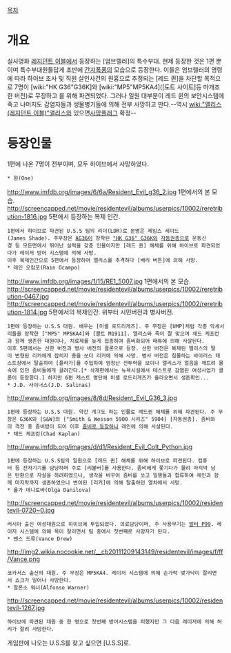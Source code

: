 [[목차]]
= 개요 =
실사영화 [[레지던트 이블]]에서 등장하는 [엄브렐러]의 특수부대. 현제 등장한 것은 1편 뿐이며 특수부대원들답게 초반에 [[간지폭풍]]의 모습으로 등장한다. 이들은 엄브렐러의 명령에 따라  하이브 조사 및 직원 살인사건의 원흉으로 추정되는 [레드 퀸]을 차단할 목적으로 7명이 [wiki:"HK G36"G36K]와 [wiki:"MP5"MP5KA4]([도트 사이트]등 마개조한 버전)로 무장하고 를 위해 파견되었다. 그러나 일원 대부분이 레드 퀸의 보안시스템에 죽고 나머지도 감염자들과 생물병기들에 의해 전부 사망하고 만다.--역시 [[wiki:"앨리스(레지던트 이블)"앨리스]]와 있으면[[사망플래그]] 확정--

= 등장인물 =
1편에 나온 7명이 전부이며, 모두 하이브에서 사망하였다.

 * 원(One)
http://www.imfdb.org/images/6/6a/Resident_Evil_g36_2.jpg
1편에서의 본 모습.
http://screencapped.net/movie/residentevil/albums/userpics/10002/reretribution-1816.jpg
5편에서 등장하는 복제 인간.

 1편에서 하이브로 파견된 U.S.S 팀의 리더(LDR)로 본명은 제임스 세이드(James Shade). 주무장은 [[AG36]]이 장착된 [["HK G36" G36K]]와 [[자동권총]]으로 운동신경 등 모든면에서 뛰어난 실력을 갖춘 인물이지만 [레드 퀸] 해체를 위해 하이브로 파견되었다가 레이저 방어 시스템에 의해 사망.
 이후 복제인간으로 5편에서 등장하여 앨리스를 추격하다 [배리 버튼]에 의해 사망. 
 * 레인 오캄포(Rain Ocampo)
http://www.imfdb.org/images/1/15/RE1_5007.jpg
1편에서의 본 모습.
http://screencapped.net/movie/residentevil/albums/userpics/10002/reretribution-0467.jpg
http://screencapped.net/movie/residentevil/albums/userpics/10002/reretribution-1814.jpg
5편에서의 복제인간. 위부터 시민버전과 병사버전.

 1편에 등장하는 U.S.S 대원. 배우는 [미셸 로드리게즈]. 주 무장은 [UMP]처럼 각종 악세서리들을 장착한 ["MP5" MP5KA4]와 [콜트 M1911]. 앨리스와 죽이 잘 맞으며 채드 케프런과 함께 생존한 대원이나, 치료제를 늦게 접종하여 좀비화되어 매튜에 의해 사살된다.
 이후 5편에서는 선한 버전과 병사 버전의 클론으로 등장. 선한 버전은 복제된 앨리스의 딸이 변형된 리커에게 잡히자 총을 쏘다 리커에 의해 사망. 병사 버전은 침몰하는 바이러스 테스트장에서 탈출하여 [플라가]를 주입하여 엄청난 전투력을 보이나 앨리스가 얼음을 깨트려 물속에 있던 좀비들에게 끌려간다.[* 삭제편에서는 뉴욕시설에서 테스트로 감염된 여성사업가 클론이 등장한다.] 하지만 6편 캐스트 명단에 미셸 로드리게즈가 올라오면서 생존확인...
 * J.D. 사이너스(J.D. Salinas)
http://www.imfdb.org/images/8/8d/Resident_Evil_G36_3.jpg
 1편에 등장하는 U.S.S 대원. 약간 개그도 하는 인물로 레드퀸 해체를 위해 파견된다. 주 무장은 G36K와 [S&W]의 ["Smith & Wesson 5900 시리즈" 5904] [자동권총]. 좀비와의 격전 중 좀비밥이 되어 이후 [http://screencapped.net/movie/residentevil/albums/userpics/10002/residentevil-2463.jpg 좀비로 등장하나] 레인에 의해 사살된다.
 * 채드 케프런(Chad Kaplan)
http://www.imfdb.org/images/d/d1/Resident_Evil_Colt_Python.jpg
 1편에 등장하는 U.S.S팀의 일원으로 [레드 퀸] 해체를 위해 하이브로 파견된다. 컴퓨터 등 전자기기를 담당하며 주로 [리볼버]를 사용한다. 좀비에게 쫓기다가 물려 마지막 남은 탄환으로 자살을 하려하였으나, 생각을 바꾸어 좀비를 쏘고 일행들과 합류하여 레인과 함께 마지막까지 생존하였으나 변이된 [리커]에 의해 탈출하던 열차에서 사망.
 * 올가 데니로바(Olga Danilova)
http://screencapped.net/movie/residentevil/albums/userpics/10002/residentevil-0720~0.jpg
 러시아 출신 여성대원으로 하이브에 투입되었다. 의료담당이며, 주 사용무기는 [[발터 P99]]. 레이저 시스템에 의해 목이 잘리면서 팀 중에서 첫번째로 사망자가 된다.
 * 밴스 드류(Vance Drew)
http://img2.wikia.nocookie.net/__cb20111209143149/residentevil/images/f/ff/Vance.png
 코카서스 출신의 대원. 주 무장은 MP5KA4. 레이저 시스템에 의해 손가락 몇가닥이 잘리면서 쇼크가 일어나 사망한다.
 * 알폰소 워너(Alfonso Warner)
http://screencapped.net/movie/residentevil/albums/userpics/10002/residentevil-1267.jpg
 하이브에 파견된 대원 중 한 명으로 첫번째 방어시스템을 피했지만 그 다음 레이저에 의해 허리가 잘려 사망한다.


게임판에 나오는 U.S.S를 찾고 싶으면 [U.S.S]로.

